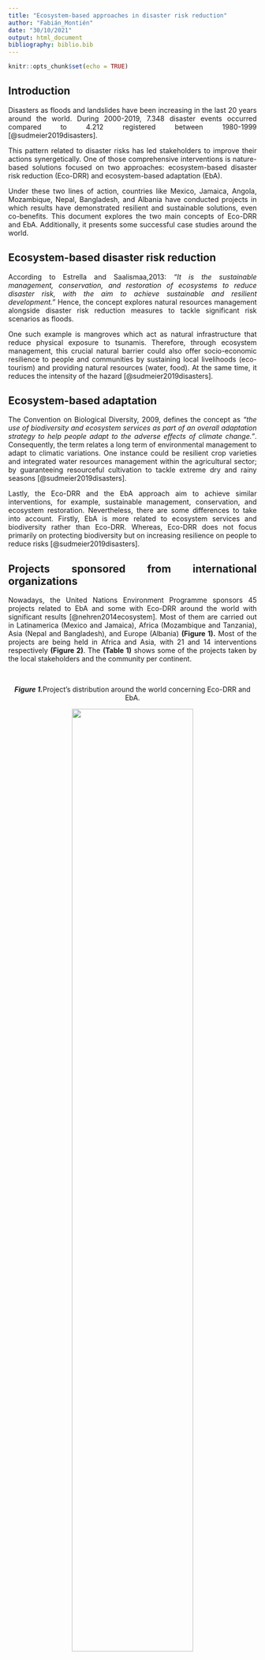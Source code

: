 ---
title: "Ecosystem-based approaches in disaster risk reduction"
author: "Fabián_Montién"
date: "30/10/2021"
output: html_document
bibliography: biblio.bib
---

```{r setup, include=FALSE}
knitr::opts_chunk$set(echo = TRUE)
```

## **Introduction**

<div style="text-align: justify">
Disasters as floods and landslides have been increasing in the last 20 years around the world. During 2000-2019, 7.348 disaster events occurred compared to 4.212 registered between 1980-1999 [@sudmeier2019disasters].

This pattern related to disaster risks has led stakeholders to improve their actions synergetically. One of those comprehensive interventions is nature-based solutions focused on two approaches: ecosystem-based disaster risk reduction (Eco-DRR) and ecosystem-based adaptation (EbA).

Under these two lines of action, countries like Mexico, Jamaica, Angola, Mozambique, Nepal, Bangladesh, and Albania have conducted projects in which results have demonstrated resilient and sustainable solutions, even co-benefits. This document explores the two main concepts of Eco-DRR and EbA. Additionally, it presents some successful case studies around the world.
<div/>

## **Ecosystem-based disaster risk reduction**

<div style="text-align: justify">
According to Estrella and Saalismaa,2013: *"It is the sustainable management, conservation, and restoration of ecosystems to reduce disaster risk, with the aim to achieve sustainable and resilient development."* Hence, the concept explores natural resources management alongside disaster risk reduction measures to tackle significant risk scenarios as floods.

One such example is mangroves which act as natural infrastructure that reduce physical exposure to tsunamis. Therefore, through ecosystem management, this crucial natural barrier could also offer socio-economic resilience to people and communities by sustaining local livelihoods (eco-tourism) and providing natural resources (water, food). At the same time, it reduces the intensity of the hazard [@sudmeier2019disasters].
<div/>

## **Ecosystem-based adaptation**

<div style="text-align: justify">
The Convention on Biological Diversity, 2009, defines the concept as *"the use of biodiversity and ecosystem services as part of an overall adaptation strategy to help people adapt to the adverse effects of climate change."*. Consequently, the term relates a long term of environmental management to adapt to climatic variations. One instance could be resilient crop varieties and integrated water resources management within the agricultural sector; by guaranteeing resourceful cultivation to tackle extreme dry and rainy seasons [@sudmeier2019disasters].

Lastly, the Eco-DRR and the EbA approach aim to achieve similar interventions, for example, sustainable management, conservation, and ecosystem restoration. Nevertheless, there are some differences to take into account. Firstly, EbA is more related to ecosystem services and biodiversity rather than Eco-DRR. Whereas, Eco-DRR does not focus primarily on protecting biodiversity but on increasing resilience on people to reduce risks [@sudmeier2019disasters].
<div/>



## **Projects sponsored from international organizations**

<div style="text-align: justify">
Nowadays, the United Nations Environment Programme sponsors 45 projects related to EbA and some with Eco-DRR around the world with significant results [@nehren2014ecosystem]. Most of them are carried out in Latinamerica (Mexico and Jamaica), Africa (Mozambique and Tanzania), Asia (Nepal and Bangladesh), and Europe (Albania) **(Figure 1).** 
Most of the projects are being held in Africa and Asia, with 21 and 14 interventions respectively **(Figure 2)**. The **(Table 1)** shows some of the projects  taken by the local stakeholders and the community per continent.
<div/>
<br>

<div style="text-align:center">
***Figure 1.***Project's distribution around the world concerning Eco-DRR and EbA.

![](C:\Users\fabia\Documents\TRABAJOS MSC\FIRST SEMESTER\INTRODUCTION TO PROGRAMMING AND STATISTICS FOR REMOTE SENSING AND GIS\SEMANA 1\TASKS\Task_Document\Fabian_scripts\Projects_around_the_world.png){width=70%}
<br>

***Source:***UNEP,2019.

[Projects around the world](https://www.unep.org/explore-topics/climate-action/what-we-do/climate-adaptation/ecosystem-based-adaptation)
<div/>

<br>

<div style="text-align:center">

***Table 1.***Projects per country related to EbA and Eco-DRR.

```{r echo=FALSE}
Country<-c("Mexico","Mozambique","Nepal","Albania")
Project<-c("Building climate resilience of urban systems through Ecosystem-based Adaptation (EbA) in Latin America and the Caribbean.","Building resilience in the coastal zone through Ecosystem-based approaches to adaptation (EbA).","Catalyzing ecosystem restoration for resilient natural capital and rural livelihoods in degraded forests and rangelands of Nepal.","Building the Resilience of Kune-Vaini Lagoon through Ecosystem-based Adaptation (EbA).")
casestudies<-data.frame(Country,Project)
knitr::kable(casestudies,"pipe",col.name=c("Country","Project"),align=c("c","c")
)
```

***Source:***UNEP,2019.
<div/>

<br>

<div style="text-align:center">
***Figure 2.***Project's distribution around the world concerning Eco-DRR and EbA.  
```{r pressure, echo=FALSE}

x<-c(1,2,3,4)
y<-c(1,21,14,1)
yf<-factor(y)
levels(yf)<-c("Latinamerica","Africa","Asia","Europe")
projects<-table(yf)
pie(y,levels (yf),col=c("#90EE90","#FFDEAD","#C0C0C0","#EE82EE"))
```

***Source:***Author,2021.
<div/>  

## **References**

<div style="text-align: justify">

<div/>

